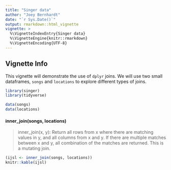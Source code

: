 ```yaml
---
title: "Singer data"
author: "Joey Bernhardt"
date: "`r Sys.Date()`"
output: rmarkdown::html_vignette
vignette: >
  %\VignetteIndexEntry{Singer data}
  %\VignetteEngine{knitr::rmarkdown}
  %\VignetteEncoding{UTF-8}
---
```



## Vignette Info

This vignette will demonstrate the use of `dplyr` joins. We will use two small dataframes, `songs` and `locations` to explore different types of joins.


```r
library(singer)
library(tidyverse)

data(songs)
data(locations)

```




#### inner_join(songs, locations)

> inner_join(x, y): Return all rows from x where there are matching values in y, and all columns from x and y. If there are multiple matches between x and y, all combination of the matches are returned. This is a mutating join.

```r
(ijsl <- inner_join(songs, locations))
knitr::kable(ijsl)
```


